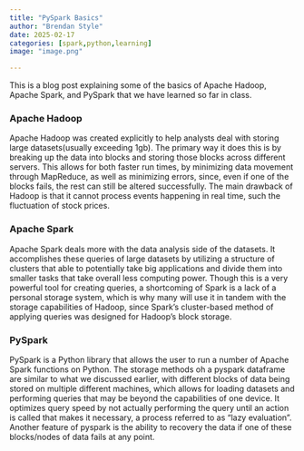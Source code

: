 ```yaml
---
title: "PySpark Basics"
author: "Brendan Style"
date: 2025-02-17
categories: [spark,python,learning]
image: "image.png"

---
```

This is a blog post explaining some of the basics of Apache Hadoop, Apache Spark, and PySpark that we have learned so far in class.

### Apache Hadoop
Apache Hadoop was created explicitly to help analysts deal with storing large datasets(usually exceeding 1gb). The primary way it does this is by breaking up the data into blocks and storing those blocks across different servers. This allows for both faster run times, by minimizing data movement through MapReduce, as well as minimizing errors, since, even if one of the blocks fails, the rest can still be altered successfully. The main drawback of Hadoop is that it cannot process events happening in real time, such the fluctuation of stock prices.

### Apache Spark
Apache Spark deals more with the data analysis side of the datasets. It accomplishes these queries of large datasets by utilizing a structure of clusters that able to potentially take big applications and divide them into smaller tasks that take overall less computing power. Though this is a very powerful tool for creating queries, a shortcoming of Spark is a lack of a personal storage system, which is why many will use it in tandem with the storage capabilities of Hadoop, since Spark's cluster-based method of applying queries was designed for Hadoop's block storage.

### PySpark
PySpark is a Python library that allows the user to run a number of Apache Spark functions on Python. The storage methods oh a pyspark dataframe are similar to what we discussed earlier, with different blocks of data being stored on multiple different machines, which allows for loading datasets and performing queries that may be beyond the capabilities of one device. It optimizes query speed by not actually performing the query until an action is called that makes it necessary, a process referred to as "lazy evaluation". Another feature of pyspark is the ability to recovery the data if one of these blocks/nodes of data fails at any point.